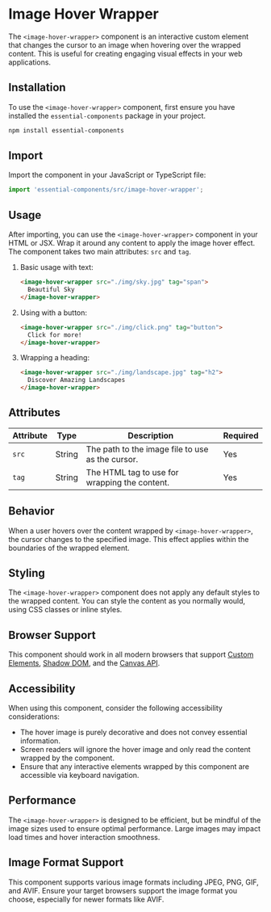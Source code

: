 
# Image Hover Wrapper

The `<image-hover-wrapper>` component is an interactive custom element that changes the cursor to an image when hovering over the wrapped content. This is useful for creating engaging visual effects in your web applications.

## Installation

To use the `<image-hover-wrapper>` component, first ensure you have installed the `essential-components` package in your project.

```bash
npm install essential-components
```

## Import

Import the component in your JavaScript or TypeScript file:

```javascript
import 'essential-components/src/image-hover-wrapper';
```

## Usage

After importing, you can use the `<image-hover-wrapper>` component in your HTML or JSX. Wrap it around any content to apply the image hover effect. The component takes two main attributes: `src` and `tag`.

1. Basic usage with text:

   ```html
   <image-hover-wrapper src="./img/sky.jpg" tag="span">
     Beautiful Sky
   </image-hover-wrapper>
   ```

<ImageHoverWrapper imageName="sky.jpg" content="Beautiful Sky" tag="span" />

2. Using with a button:

   ```html
   <image-hover-wrapper src="./img/click.png" tag="button">
     Click for more!
   </image-hover-wrapper>
   ```

<ImageHoverWrapper imageName="click.png" content="Click for more!" tag="button" />

3. Wrapping a heading:

   ```html
   <image-hover-wrapper src="./img/landscape.jpg" tag="h2">
     Discover Amazing Landscapes
   </image-hover-wrapper>
   ```

<ImageHoverWrapper imageName="landscape.jpg" content="Discover Amazing Landscapes" tag="h2" />

## Attributes

| Attribute | Type   | Description                                        | Required |
|-----------|--------|----------------------------------------------------|----------|
| `src`     | String | The path to the image file to use as the cursor.    | Yes      |
| `tag`     | String | The HTML tag to use for wrapping the content.       | Yes      |

## Behavior

When a user hovers over the content wrapped by `<image-hover-wrapper>`, the cursor changes to the specified image. This effect applies within the boundaries of the wrapped element.

## Styling

The `<image-hover-wrapper>` component does not apply any default styles to the wrapped content. You can style the content as you normally would, using CSS classes or inline styles.

## Browser Support

This component should work in all modern browsers that support [Custom Elements](https://caniuse.com/custom-elementsv1), [Shadow DOM](https://caniuse.com/shadowdomv1), and the [Canvas API](https://caniuse.com/canvas).

## Accessibility

When using this component, consider the following accessibility considerations:

- The hover image is purely decorative and does not convey essential information.
- Screen readers will ignore the hover image and only read the content wrapped by the component.
- Ensure that any interactive elements wrapped by this component are accessible via keyboard navigation.

## Performance

The `<image-hover-wrapper>` is designed to be efficient, but be mindful of the image sizes used to ensure optimal performance. Large images may impact load times and hover interaction smoothness.

## Image Format Support

This component supports various image formats including JPEG, PNG, GIF, and AVIF. Ensure your target browsers support the image format you choose, especially for newer formats like AVIF.
